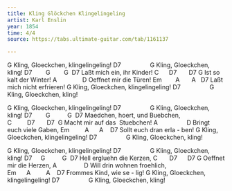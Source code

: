 ```yaml
---
title: Kling Glöckchen Klingelingeling
artist: Karl Enslin 
year: 1854
time: 4/4
source: https://tabs.ultimate-guitar.com/tab/1161137

---
```



G
Kling, Gloeckchen, klingelingeling!
D7                 G
Kling, Gloeckchen, kling!
D7        G        G  D7
Laßt mich ein, ihr Kinder!
C      D7       D7 G
Ist so kalt der Winter!
A               D
Oeffnet mir die Türen!
Em        A       A   D7
Laßt mich nicht erfrieren! 
G
Kling, Gloeckchen, klingelingeling!
D7                 G
Kling, Gloeckchen, kling!  

G
Kling, Gloeckchen, klingelingeling!
D7                 G
Kling, Gloeckchen, kling!
D7        G          G  D7
Maedchen, hoert, und Buebchen,
C         D7       D7  G
Macht mir auf das  Stuebchen!
A                 D
Bringt euch viele Gaben,
Em         A      A    D7
Sollt euch dran erla - ben!
G
Kling, Gloeckchen, klingelingeling!
D7                 G
Kling, Gloeckchen, kling!  

G
Kling, Gloeckchen, klingelingeling!
D7                 G
Kling, Gloeckchen, kling!
D7     G          G  D7
Hell ergluehn die Kerzen,
C       D7      D7 G
Oeffnet mir die Herzen,
A                D
Will drin wohnen froehlich,
Em      A         A    D7
Frommes Kind, wie se - lig!
G
Kling, Gloeckchen, klingelingeling!
D7                 G
Kling, Gloeckchen, kling!